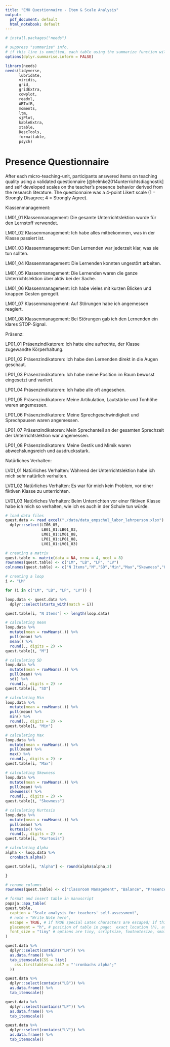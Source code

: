 ```yaml
---
title: "EMU Questionnaire - Item & Scale Analysis"
output:
  pdf_document: default
  html_notebook: default
---
```


```r
# install.packages("needs")

# suppress "summarize" info. 
# if this line is ommitted, each table using the summarize function will be accompanied with a warning from the console
options(dplyr.summarise.inform = FALSE)

library(needs)
needs(tidyverse,
      lubridate,
      viridis,
      grid,
      gridExtra,
      cowplot,
      readxl,
      ARTofR,
      moments,
      ltm,
      sjPlot,
      kableExtra,
      xtable,
      DescTools,
      formattable,
      psych)

```

# Presence Questionnaire

After each micro-teaching-unit, participants answered items on teaching quality using a validated questionnaire [@helmke2014unterrichtsdiagnostik] and self developed scales on the teacher's presence behavior derived from the research literature. The questionnaire was a 4-point Likert scale (1 = Strongly Disagree; 4 = Strongly Agree).


Klassenmanagement:

LM01_01	Klassenmanagement: Die gesamte Unterrichtslektion wurde für den Lernstoff verwendet.

LM01_02	Klassenmanagement: Ich habe alles mitbekommen, was in der Klasse passiert ist.

LM01_03	Klassenmanagement: Den Lernenden war jederzeit klar, was sie tun sollten.

LM01_04	Klassenmanagement: Die Lernenden konnten ungestört arbeiten.

LM01_05	Klassenmanagement: Die Lernenden waren die ganze Unterrichtslektion über aktiv bei der Sache.

LM01_06	Klassenmanagement: Ich habe vieles mit kurzen Blicken und knappen Gesten geregelt.

LM01_07	Klassenmanagement: Auf Störungen habe ich angemessen reagiert.

LM01_08	Klassenmanagement: Bei Störungen gab ich den Lernenden ein klares STOP-Signal.

Präsenz:

LP01_01	Präsenzindikatoren: Ich hatte eine aufrechte, der Klasse zugewandte Körperhaltung.

LP01_02	Präsenzindikatoren: Ich habe den Lernenden direkt in die Augen geschaut.

LP01_03	Präsenzindikatoren: Ich habe meine Position im Raum bewusst eingesetzt und variiert.

LP01_04	Präsenzindikatoren: Ich habe alle oft angesehen.

LP01_05	Präsenzindikatoren: Meine Artikulation, Lautstärke und Tonhöhe waren angemessen.

LP01_06	Präsenzindikatoren: Meine Sprechgeschwindigkeit und Sprechpausen waren angemessen.

LP01_07	Präsenzindikatoren: Mein Sprechanteil an der gesamten Sprechzeit der Unterrichtslektion war angemessen.

LP01_08	Präsenzindikatoren: Meine Gestik und Mimik waren abwechslungsreich und ausdrucksstark.

Natürliches Verhalten:

LV01_01	Natürliches Verhalten: Während der Unterrichtslektion habe ich mich sehr natürlich verhalten.

LV01_02	Natürliches Verhalten: Es war für mich kein Problem, vor einer fiktiven Klasse zu unterrichten.

LV01_03	Natürliches Verhalten: Beim Unterrichten vor einer fiktiven Klasse habe ich mich so verhalten, wie ich 
es auch in der Schule tun würde.


```r

# load data files
quest.data <- read_excel("./data/data_empschul_labor_lehrperson.xlsx") %>%
  dplyr::select(LI06_05, 
                LB01_01:LB01_03,
                LM01_01:LM01_08,
                LP01_01:LP01_08,
                LV01_01:LV01_03)

# creating a matrix
quest.table <- matrix(data = NA, nrow = 4, ncol = 8)
rownames(quest.table) <- c("LM", "LB", "LP", "LV")
colnames(quest.table) <- c("N Items","M","SD","Min","Max","Skewness","Kurtosis","Alpha")

# creating a loop
i <- "LM"

for (i in c("LM", "LB", "LP", "LV")) {

loop.data <- quest.data %>%
  dplyr::select(starts_with(match = i))

quest.table[i, "N Items"] <- length(loop.data)

# calculating mean
loop.data %>%
  mutate(mean = rowMeans(.)) %>%
  pull(mean) %>%
  mean() %>%
  round(., digits = 2) ->
quest.table[i, "M"]

# calculating SD
loop.data %>%
  mutate(mean = rowMeans(.)) %>%
  pull(mean) %>%
  sd() %>%
  round(., digits = 2) ->
quest.table[i, "SD"]

# calculating Min
loop.data %>%
  mutate(mean = rowMeans(.)) %>%
  pull(mean) %>%
  min() %>%
  round(., digits = 2) ->
quest.table[i, "Min"]

# calculating Max
loop.data %>%
  mutate(mean = rowMeans(.)) %>%
  pull(mean) %>%
  max() %>%
  round(., digits = 2) ->
quest.table[i, "Max"]

# calculating Skewness
loop.data %>%
  mutate(mean = rowMeans(.)) %>%
  pull(mean) %>%
  skewness() %>%
  round(., digits = 2) ->
quest.table[i, "Skewness"]

# calculating Kurtosis
loop.data %>%
  mutate(mean = rowMeans(.)) %>%
  pull(mean) %>%
  kurtosis() %>%
  round(., digits = 2) ->
quest.table[i, "Kurtosis"]

# calculating Alpha
alpha <- loop.data %>%
  cronbach.alpha()

quest.table[i, "Alpha"] <- round(alpha$alpha,2)

}

# rename columns
rownames(quest.table) <- c("Classroom Management", "Balance", "Presence", "Natural Behavior")

# format and insert table in manuscript
papaja::apa_table(
quest.table,
  caption = "Scale analysis for teachers' self-assessment",
  # note = "Write Note here",
  escape = TRUE, # if TRUE special Latex characters are escaped; if this is turned to F captions cannot be rendered. I don't know why...
  placement = "h", # position of table in page:  exact location (h), at the top (t), bottom (b)
  font_size = "tiny" # options are tiny, scriptsize, footnotesize, small, normalsize (default), large, Large, LARGE, huge, Huge
)

```

```r
quest.data %>%
  dplyr::select(contains("LM")) %>%
  as.data.frame() %>%
  tab_itemscale(CSS = list(
    css.firsttablerow.col7 = "'cronbachs alpha';"
  ))
```

```r
quest.data %>%
  dplyr::select(contains("LB")) %>%
  as.data.frame() %>%
  tab_itemscale()
```

```r
quest.data %>%
  dplyr::select(contains("LP")) %>%
  as.data.frame() %>%
  tab_itemscale()
```

```r
quest.data %>%
  dplyr::select(contains("LV")) %>%
  as.data.frame() %>%
  tab_itemscale()
```


